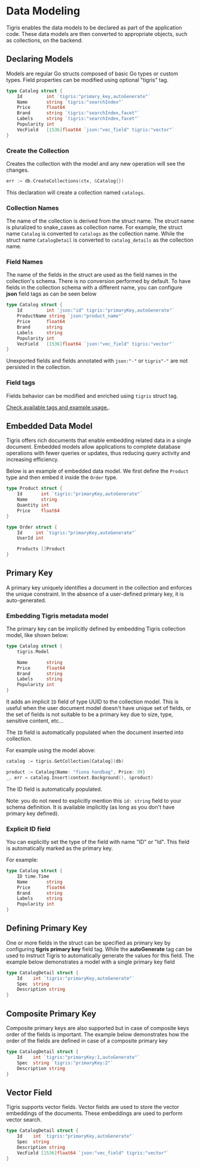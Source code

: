 # Data Modeling

Tigris enables the data models to be declared as part of the
application code. These data models are then converted to appropriate
objects, such as collections, on the backend.

## Declaring Models

Models are regular Go structs composed of basic Go types or custom types.
Field properties can be modified using optional "tigris" tag.

```go
type Catalog struct {
	Id         int `tigris:"primary_key,autoGenerate"`
	Name       string `tigris:"searchIndex"`
	Price      float64
	Brand      string `tigris:"searchIndex,facet"`
	Labels     string `tigris:"searchIndex,facet"`
	Popularity int
	VecField   [1536]float64 `json:"vec_field" tigris:"vector"`
}
```

### Create the Collection

Creates the collection with the model and any new operation will see the changes.

```go
err := db.CreateCollections(ctx, &Catalog{})
```

This declaration will create a collection named `catalogs`.

### Collection Names

The name of the collection is derived from the struct name. The struct
name is pluralized to snake_cases as collection name. For example, the
struct name `Catalog` is converted to `catalogs` as the collection name. While
the struct name `CatalogDetail` is converted to `catalog_details` as the
collection name.

### Field Names

The name of the fields in the struct are used as the field names in the
collection's schema. There is no conversion performed by default. To have
fields in the collection schema with a different name, you can configure
**json** field tags as can be seen below

```go
type Catalog struct {
	Id         int `json:"id" tigris:"primaryKey,autoGenerate"`
	ProductName string `json:"product_name"`
	Price      float64
	Brand      string
	Labels     string
	Popularity int
	VecField   [1536]float64 `json:"vec_field" tigris:"vector"`
}
```

Unexported fields and fields annotated with `json:"-"` or `tigris"-"` are
not persisted in the collection.

### Field tags

Fields behavior can be modified and enriched using `tigris` struct tag.

[Check available tags and example usage.](../types/#field-tags).

## Embedded Data Model

Tigris offers rich documents that enable embedding related data in a single
document. Embedded models allow applications to complete database operations
with fewer queries or updates, thus reducing query activity and increasing
efficiency.

Below is an example of embedded data model. We first define the `Product`
type and then embed it inside the `Order` type.

```go
type Product struct {
	Id       int `tigris:"primaryKey,autoGenerate"`
	Name     string
	Quantity int
	Price    float64
}

type Order struct {
	Id     int `tigris:"primaryKey,autoGenerate"`
	UserId int

	Products []Product
}
```

## Primary Key

A primary key uniquely identifies a document in the collection and enforces
the unique constraint. In the absence of a user-defined primary key, it is
auto-generated.

### Embedding Tigris metadata model

The primary key can be implicitly defined by embedding Tigris collection model,
like shown below:

```go
type Catalog struct {
    tigris.Model

	Name       string
	Price      float64
	Brand      string
	Labels     string
	Popularity int
}
```

It adds an implicit `ID` field of type UUID to the collection model.
This is useful when the user document model doesn't have unique set of fields,
or the set of fields is not suitable to be a primary key due to size, type,
sensitive content, etc...

The `ID` field is automatically populated when the document inserted into collection.

For example using the model above:

```go
catalog := tigris.GetCollection[Catalog](db)

product := Catalog{Name: "fiona handbag", Price: 99}
_, err = catalog.Insert(context.Background(), &product)
```

The ID field is automatically populated.

Note: you do not need to explicitly mention this `id: string` field to your
schema definition. It is available implicitly (as long as you don't have
primary key defined).

### Explicit ID field

You can explicitly set the type of the field with name "ID" or "Id". This field is automatically marked as
the primary key.

For example:

```go
type Catalog struct {
    ID time.Time
	Name       string
	Price      float64
	Brand      string
	Labels     string
	Popularity int
}
```

## Defining Primary Key

One or more fields in the struct can be specified as primary key by
configuring **tigris primary key** field tag. While the **autoGenerate** tag
can be used to instruct Tigris to automatically generate the values for this
field. The example below demonstrates a model with a single primary key field

```go
type CatalogDetail struct {
	Id    int `tigris:"primaryKey,autoGenerate"`
	Spec  string
	Description string
}
```

## Composite Primary Key

Composite primary keys are also supported but in case of composite keys
order of the fields is important. The example below demonstrates
how the order of the fields are defined in case of a composite primary key

```go
type CatalogDetail struct {
	Id    int `tigris:"primaryKey:1,autoGenerate"`
	Spec  string `tigris:"primaryKey:2"`
	Description string
}
```

## Vector Field

Tigris supports vector fields. Vector fields are used to store the vector
embeddings of the documents. These embeddings are used to perform vector search.

```go
type CatalogDetail struct {
	Id    int `tigris:"primaryKey,autoGenerate"`
	Spec  string
	Description string
	VecField [1536]float64 `json:"vec_field" tigris:"vector"`
}
```
